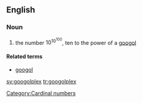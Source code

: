 ==English==

===Noun===
{{en-noun|es}}

# the number <math>10^{10^{100}}</math>, ten to the power of a [[googol]]



====Related terms====

* [[googol]]

[[Category:Cardinal numbers]]

[[sv:googolplex]]
[[tr:googolplex]]